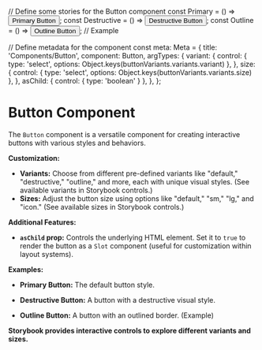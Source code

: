 
// Define some stories for the Button component
const Primary = () => <Button>Primary Button</Button>;
const Destructive = () => <Button variant="destructive">Destructive Button</Button>;
const Outline = () => <Button variant="outline">Outline Button</Button>; // Example

// Define metadata for the component
const meta: Meta<typeof Button> = {
  title: 'Components/Button',
  component: Button,
  argTypes: {
    variant: {
      control: { type: 'select', options: Object.keys(buttonVariants.variants.variant) },
    },
    size: {
      control: { type: 'select', options: Object.keys(buttonVariants.variants.size) },
    },
    asChild: { control: { type: 'boolean' } },
  },
};

# Button Component

The `Button` component is a versatile component for creating interactive buttons with various styles and behaviors.

**Customization:**

- **Variants:** Choose from different pre-defined variants like "default," "destructive," "outline," and more, each with unique visual styles. (See available variants in Storybook controls.)
- **Sizes:** Adjust the button size using options like "default," "sm," "lg," and "icon." (See available sizes in Storybook controls.)

**Additional Features:**

- **`asChild` prop:** Controls the underlying HTML element. Set it to `true` to render the button as a `Slot` component (useful for customization within layout systems).

**Examples:**

* **Primary Button:** The default button style.
<Canvas story={Primary} />

* **Destructive Button:** A button with a destructive visual style.
<Canvas story={Destructive} />

* **Outline Button:** A button with an outlined border. (Example)
<Canvas story={Outline} />

**Storybook provides interactive controls to explore different variants and sizes.**
